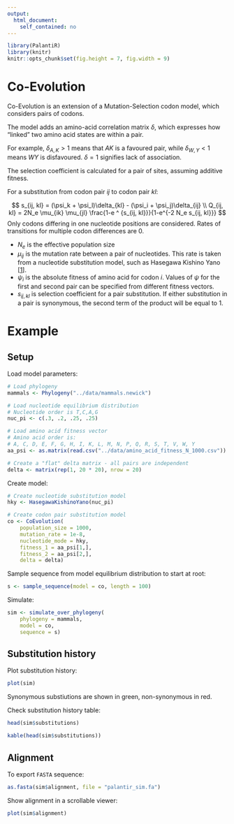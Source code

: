 ```yaml
---
output:
  html_document:
    self_contained: no
---
```


```r
library(PalantiR)
library(knitr)
knitr::opts_chunk$set(fig.height = 7, fig.width = 9)
```

# Co-Evolution

Co-Evolution is an extension of a Mutation-Selection codon model, which considers pairs of codons.

The model adds an amino-acid correlation matrix $\delta$, which expresses how "linked" two amino acid states are within a pair. 

For example, $\delta_{A, K} > 1$ means that $AK$ is a favoured pair, while $\delta_{W, Y} < 1$ means $WY$ is disfavoured. $\delta = 1$ signifies lack of association.

The selection coefficient is calculated for a pair of sites, assuming additive fitness.

For a substitution from codon pair $ij$ to codon pair $kl$:

$$
s_{ij, kl} = (\psi_k + \psi_l)\delta_{kl} - (\psi_i + \psi_j)\delta_{ij} \\
Q_{ij, kl} = 2N_e \mu_{ik} \mu_{jl} \frac{1-e ^ {s_{ij, kl}}}{1-e^{-2 N_e s_{ij, kl}}}
$$
Only codons differing in one nucleotide positions are considered. Rates of transitions for multiple codon differences are $0$.

* $N_e$ is the effective population size
* $\mu_{ij}$ is the mutation rate between a pair of nucleotides. This rate is taken from a nucleotide substitution model, such as Hasegawa Kishino Yano [[1](https://www.ncbi.nlm.nih.gov/pubmed/3934395)].
* $\psi_i$ is the absolute fitness of amino acid for codon $i$. Values of $\psi$ for the first and second pair can be specified from different fitness vectors.
* $s_{ij, kl}$ is selection coefficient for a pair substitution. If either substitution in a pair is synonymous, the second term of the product will be equal to $1$.

# Example

## Setup

Load model parameters:

```r
# Load phylogeny
mammals <- Phylogeny("../data/mammals.newick")

# Load nucleotide equilibrium distribution
# Nucleotide order is T,C,A,G
nuc_pi <- c(.3, .2, .25, .25)

# Load amino acid fitness vector
# Amino acid order is:
# A, C, D, E, F, G, H, I, K, L, M, N, P, Q, R, S, T, V, W, Y
aa_psi <- as.matrix(read.csv("../data/amino_acid_fitness_N_1000.csv"))

# Create a "flat" delta matrix - all pairs are independent
delta <- matrix(rep(1, 20 * 20), nrow = 20)
```

Create model:

```r
# Create nucleotide substitution model
hky <- HasegawaKishinoYano(nuc_pi)

# Create codon pair substitution model
co <- CoEvolution(
    population_size = 1000,
    mutation_rate = 1e-8,
    nucleotide_mode = hky,
    fitness_1 = aa_psi[1,],
    fitness_2 = aa_psi[2,],
    delta = delta)
```

Sample sequence from model equilibrium distribution to start at root:

```r
s <- sample_sequence(model = co, length = 100)
```

Simulate:

```r
sim <- simulate_over_phylogeny(
    phylogeny = mammals,
    model = co,
    sequence = s)
```

## Substitution history

Plot substitution history:

```r
plot(sim)
```

Synonymous substiutions are shown in green, non-synonymous in red.

Check substitution history table:

```r
head(sim$substitutions)
```
```r
kable(head(sim$substitutions))
```

## Alignment

To export `FASTA` sequence:

```r
as.fasta(sim$alignment, file = "palantir_sim.fa")
```

Show alignment in a scrollable viewer:

```r
plot(sim$alignment)
```

